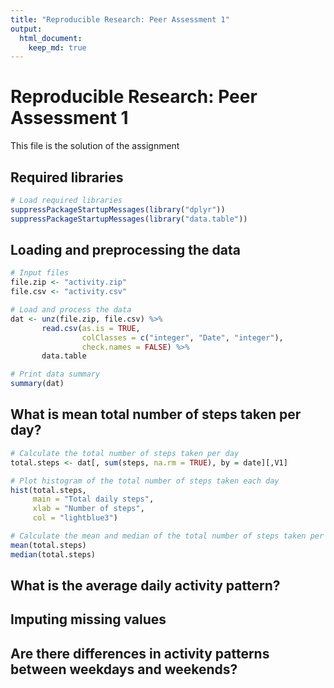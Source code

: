 ```yaml
---
title: "Reproducible Research: Peer Assessment 1"
output: 
  html_document:
    keep_md: true
---
```



# Reproducible Research: Peer Assessment 1
This file is the solution of the assignment


## Required libraries
```r
# Load required libraries
suppressPackageStartupMessages(library("dplyr"))
suppressPackageStartupMessages(library("data.table"))
```

## Loading and preprocessing the data
```r
# Input files
file.zip <- "activity.zip"
file.csv <- "activity.csv"

# Load and process the data
dat <- unz(file.zip, file.csv) %>%
       read.csv(as.is = TRUE,
                colClasses = c("integer", "Date", "integer"),
                check.names = FALSE) %>%
       data.table

# Print data summary
summary(dat)
```


## What is mean total number of steps taken per day?
```r
# Calculate the total number of steps taken per day
total.steps <- dat[, sum(steps, na.rm = TRUE), by = date][,V1]

# Plot histogram of the total number of steps taken each day
hist(total.steps,
     main = "Total daily steps",
     xlab = "Number of steps",
     col = "lightblue3")

# Calculate the mean and median of the total number of steps taken per day
mean(total.steps)
median(total.steps)
```


## What is the average daily activity pattern?



## Imputing missing values



## Are there differences in activity patterns between weekdays and weekends?
